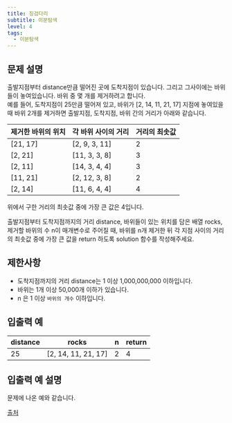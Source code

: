 ```yaml
---
title: 징검다리
subtitle: 이분탐색
level: 4
tags:
  - 이분탐색
---
```


## 문제 설명

출발지점부터 distance만큼 떨어진 곳에 도착지점이 있습니다. 그리고 그사이에는 바위들이 놓여있습니다. 바위 중 몇 개를 제거하려고 합니다.\
예를 들어, 도착지점이 25만큼 떨어져 있고, 바위가 \[2, 14, 11, 21, 17\] 지점에 놓여있을 때 바위 2개를 제거하면 출발지점, 도착지점, 바위 간의 거리가 아래와 같습니다.

| 제거한 바위의 위치 | 각 바위 사이의 거리 | 거리의 최솟값 |
| ------------------ | ------------------- | ------------- |
| \[21, 17\]         | \[2, 9, 3, 11\]     | 2             |
| \[2, 21\]          | \[11, 3, 3, 8\]     | 3             |
| \[2, 11\]          | \[14, 3, 4, 4\]     | 3             |
| \[11, 21\]         | \[2, 12, 3, 8\]     | 2             |
| \[2, 14\]          | \[11, 6, 4, 4\]     | 4             |

위에서 구한 거리의 최솟값 중에 가장 큰 값은 4입니다.

출발지점부터 도착지점까지의 거리 distance, 바위들이 있는 위치를 담은 배열 rocks, 제거할 바위의 수 n이 매개변수로 주어질 때, 바위를 n개 제거한 뒤 각 지점 사이의 거리의 최솟값 중에 가장 큰 값을 return 하도록 solution 함수를 작성해주세요.

## 제한사항

- 도착지점까지의 거리 distance는 1 이상 1,000,000,000 이하입니다.
- 바위는 1개 이상 50,000개 이하가 있습니다.
- n 은 1 이상 `바위의 개수` 이하입니다.

## 입출력 예

| distance | rocks                 | n   | return |
| -------- | --------------------- | --- | ------ |
| 25       | \[2, 14, 11, 21, 17\] | 2   | 4      |

## 입출력 예 설명

문제에 나온 예와 같습니다.

[출처](http://contest.usaco.org/DEC06.htm)
